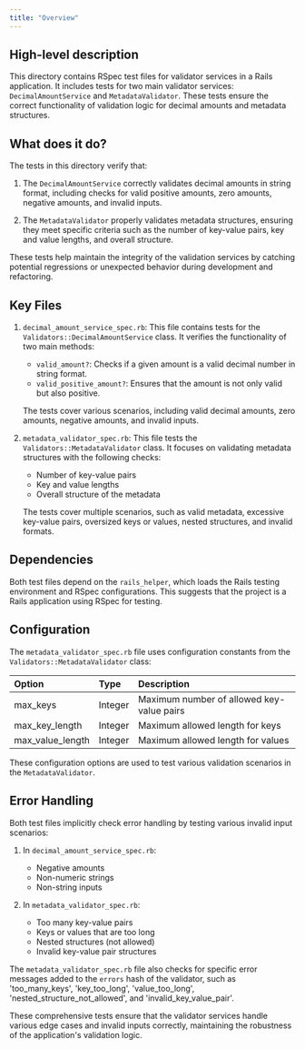 ```yaml
---
title: "Overview"
---
```


## High-level description
This directory contains RSpec test files for validator services in a Rails application. It includes tests for two main validator services: `DecimalAmountService` and `MetadataValidator`. These tests ensure the correct functionality of validation logic for decimal amounts and metadata structures.

## What does it do?
The tests in this directory verify that:

1. The `DecimalAmountService` correctly validates decimal amounts in string format, including checks for valid positive amounts, zero amounts, negative amounts, and invalid inputs.

2. The `MetadataValidator` properly validates metadata structures, ensuring they meet specific criteria such as the number of key-value pairs, key and value lengths, and overall structure.

These tests help maintain the integrity of the validation services by catching potential regressions or unexpected behavior during development and refactoring.

## Key Files

1. `decimal_amount_service_spec.rb`:
   This file contains tests for the `Validators::DecimalAmountService` class. It verifies the functionality of two main methods:
   - `valid_amount?`: Checks if a given amount is a valid decimal number in string format.
   - `valid_positive_amount?`: Ensures that the amount is not only valid but also positive.

   The tests cover various scenarios, including valid decimal amounts, zero amounts, negative amounts, and invalid inputs.

2. `metadata_validator_spec.rb`:
   This file tests the `Validators::MetadataValidator` class. It focuses on validating metadata structures with the following checks:
   - Number of key-value pairs
   - Key and value lengths
   - Overall structure of the metadata

   The tests cover multiple scenarios, such as valid metadata, excessive key-value pairs, oversized keys or values, nested structures, and invalid formats.

## Dependencies
Both test files depend on the `rails_helper`, which loads the Rails testing environment and RSpec configurations. This suggests that the project is a Rails application using RSpec for testing.

## Configuration
The `metadata_validator_spec.rb` file uses configuration constants from the `Validators::MetadataValidator` class:

| Option | Type | Description |
|:-------|:-----|:------------|
| max_keys | Integer | Maximum number of allowed key-value pairs |
| max_key_length | Integer | Maximum allowed length for keys |
| max_value_length | Integer | Maximum allowed length for values |

These configuration options are used to test various validation scenarios in the `MetadataValidator`.

## Error Handling
Both test files implicitly check error handling by testing various invalid input scenarios:

1. In `decimal_amount_service_spec.rb`:
   - Negative amounts
   - Non-numeric strings
   - Non-string inputs

2. In `metadata_validator_spec.rb`:
   - Too many key-value pairs
   - Keys or values that are too long
   - Nested structures (not allowed)
   - Invalid key-value pair structures

The `metadata_validator_spec.rb` file also checks for specific error messages added to the `errors` hash of the validator, such as 'too_many_keys', 'key_too_long', 'value_too_long', 'nested_structure_not_allowed', and 'invalid_key_value_pair'.

These comprehensive tests ensure that the validator services handle various edge cases and invalid inputs correctly, maintaining the robustness of the application's validation logic.